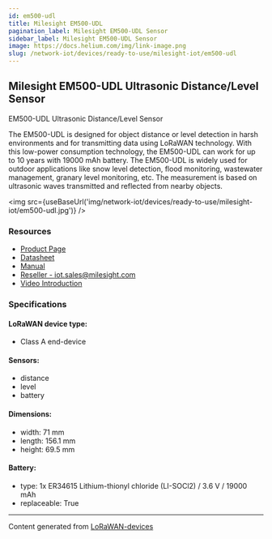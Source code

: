 ```yaml
---
id: em500-udl
title: Milesight EM500-UDL
pagination_label: Milesight EM500-UDL Sensor
sidebar_label: Milesight EM500-UDL Sensor
image: https://docs.helium.com/img/link-image.png
slug: /network-iot/devices/ready-to-use/milesight-iot/em500-udl
---
```



<LegacyContentBanner />

## Milesight EM500-UDL Ultrasonic Distance/Level Sensor

EM500-UDL Ultrasonic Distance/Level Sensor

The EM500-UDL is designed for object distance or level detection in harsh environments and for
transmitting data using LoRaWAN technology. With this low-power consumption technology, the
EM500-UDL can work for up to 10 years with 19000 mAh battery. The EM500-UDL is widely used for
outdoor applications like snow level detection, flood monitoring, wastewater management, granary
level monitoring, etc. The measurement is based on ultrasonic waves transmitted and reflected from
nearby objects.

<img src={useBaseUrl('img/network-iot/devices/ready-to-use/milesight-iot/em500-udl.jpg')} />

### Resources

- [Product Page](https://www.milesight-iot.com/lorawan/sensor/em500-udl/)
- [Datasheet](https://resource.milesight-iot.com/milesight/document/em500-udl-datasheet-en.pdf)
- [Manual](https://resource.milesight-iot.com/milesight/document/em500-series-user-guide-en.pdf)
- [Reseller - iot.sales@milesight.com](https://www.milesight-iot.com/contact-us/)
- [Video Introduction](https://youtu.be/01_4w6LDPX4)

### Specifications

#### LoRaWAN device type:

- Class A end-device

#### Sensors:

- distance
- level
- battery

#### Dimensions:

- width: 71 mm
- length: 156.1 mm
- height: 69.5 mm

#### Battery:

- type: 1x ER34615 Lithium-thionyl chloride (LI-SOCl2) / 3.6 V / 19000 mAh
- replaceable: True

---

Content generated from [LoRaWAN-devices](https://github.com/TheThingsNetwork/lorawan-devices)
